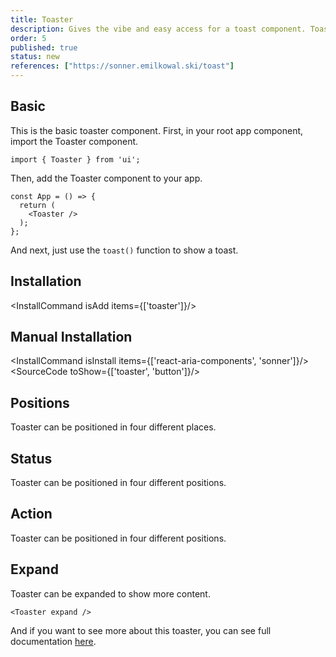 ```yaml
---
title: Toaster
description: Gives the vibe and easy access for a toast component. Toasts show quick, temporary alerts about actions, errors, or other events in an app.
order: 5
published: true
status: new
references: ["https://sonner.emilkowal.ski/toast"]
---
```


## Basic
This is the basic toaster component.
First, in your root app component, import the Toaster component.
```tsx
import { Toaster } from 'ui';
```
Then, add the Toaster component to your app.
```tsx
const App = () => {
  return (
    <Toaster />
  );
};
```
And next, just use the `toast()` function to show a toast.

<How toUse="statuses/toaster-demo" />

## Installation
<InstallCommand isAdd items={['toaster']}/>

## Manual Installation
<InstallCommand isInstall items={['react-aria-components', 'sonner']}/>
<SourceCode toShow={['toaster', 'button']}/>

## Positions
Toaster can be positioned in four different places.
<How toUse="statuses/toaster-positions-demo" />

## Status
Toaster can be positioned in four different positions.
<How toUse="statuses/toaster-status-demo" />

## Action
Toaster can be positioned in four different positions.
<How toUse="statuses/toaster-action-demo" />

## Expand
Toaster can be expanded to show more content.
```tsx
<Toaster expand />
```

And if you want to see more about this toaster, you can see full documentation [here](https://sonner.emilkowal.ski/toast).
